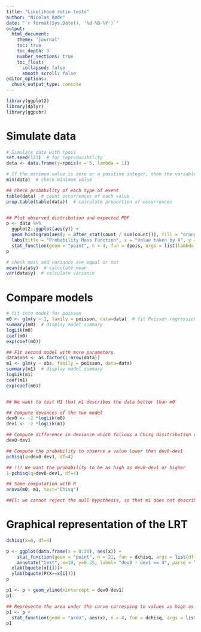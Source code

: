 ```yaml
---
title: "Likelihood ratio tests"
author: "Nicolas Rode"
date: "`r format(Sys.Date(), '%d-%B-%Y')`"
output: 
  html_document:
    theme: "journal"
    toc: true
    toc_depth: 3
    number_sections: true
    toc_float:
      collapsed: false
      smooth_scroll: false
editor_options: 
  chunk_output_type: console
---
```


```r
library(ggplot2)
library(dplyr)
library(ggpubr)
```

# Simulate data
```r
# Simulate data with rpois
set.seed(123)  # for reproducibility
data <- data.frame(y=rpois(n = 5, lambda = 1))

# If the minimum value is zero or a positive integer, then the variable might be a count variable.
min(data)  # check minimum value

## Check probability of each type of event
table(data)  # count occurrences of each value
prop.table(table(data))  # calculate proportion of occurrences


## Plot observed distribution and expected PDF
p <- data %>%
  ggplot2::ggplot(aes(y)) + 
  geom_histogram(aes(y = after_stat(count / sum(count))), fill = "orange", alpha = 0.2, binwidth = 0.25)+
  labs(title = "Probability Mass Function", x = "Value taken by X", y = "Proportion of events") + 
  stat_function(geom = "point", n = 4, fun = dpois, args = list(lambda = 1), color = "orange")
p

# check mean and variance are equal or not
mean(data$y)  # calculate mean
var(data$y)  # calculate variance
```

# Compare models
```r
# fit into model for poisson 
m0 <- glm(y ~ 1, family = poisson, data=data)  # fit Poisson regression model
summary(m0)  # display model summary
logLik(m0)
coef(m0)
exp(coef(m0))

## Fit second model with more parameters
data$obs <- as.factor(1:nrow(data))
m1 <- glm(y ~ obs, family = poisson, data=data) 
summary(m1)  # display model summary
logLik(m1)
coef(m1)
exp(coef(m0))


## We want to test H1 that m1 describes the data better than m0

## Compute devances of the two model
dev0 <- -2 *logLik(m0)
dev1 <- -2 *logLik(m1)

## Compute difference in deviance which follows a Chisq disitribution of parameter p1-p0
dev0-dev1

## Compute the probability to observe a value lower than dev0-dev1
pchisq(q=dev0-dev1, df=4)

## !!! We want the probability to be as high as dev0-dev1 or higher
1-pchisq(q=dev0-dev1, df=4)

## Same computation with R
anova(m0, m1, test="Chisq")

##Cl: we cannot reject the null hypothesis, so that m1 does not describe the data better than m0
```

# Graphical representation of the LRT
```r

dchisq(x=0, df=4)

p <- ggplot(data.frame(x = 0:20), aes(x)) +
    stat_function(geom = "point", n = 21, fun = dchisq, args = list(df = 4), color = "orange")+
    annotate("text", x=10, y=0.35, label= "dev0 - dev1 == 4", parse = TRUE, color = "orange")+
  xlab(bquote(x[i]))+ 
  ylab(bquote(P(X==x[i])))
p

p1 <- p + geom_vline(xintercept = dev0-dev1)
p1

## Représente the area under the curve corresping to values as high as dev0-dev1 or higher
p1 <- p +
  stat_function(geom = "area", aes(x), n = 4, fun = dchisq, args = list(df = 4), xlim = c(dev0-dev1, 20), fill = "orange", alpha = 0.5)
p1

```